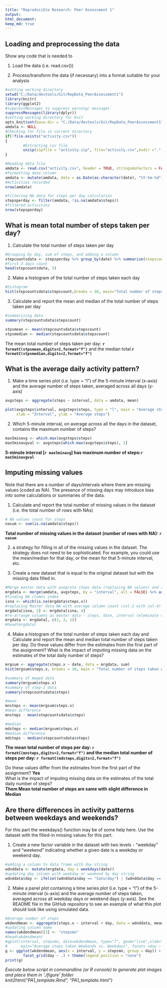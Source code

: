 ```yaml
---
title: "Reproducible Research: Peer Assessment 1"
output: 
html_document:
keep_md: true
---
```



## Loading and preprocessing the data  
Show any code that is needed to  

1.  Load the data (i.e. read.csv())  

2.  Process/transform the data (if necessary) into a format suitable for your analysis  


```r
#setting working directory
setwd("C:/Data/devtools/Git/RepData_PeerAssessment1")
library(knitr)
library(ggplot2)
#suppressMessages to suppress warning/ messages
suppressMessages(library(dplyr))
#setting working directory for knit
opts_knit$set(base.dir = "C:/Data/devtools/Git/RepData_PeerAssessment1")
amdata <- NULL
#Checking for file in current directory
if(!file.exists("activity.csv"))
{
        #Extracting csv file
        unzip(zipfile = "activity.zip", file="activity.csv",exdir =".", list = FALSE)
} 

#Reading data file
amdata <- read.csv("activity.csv", header = TRUE, stringsAsFactors = FALSE, colClasses = c("numeric","character","numeric"))
#formatting date column
amdata <- mutate(amdata, date = as.Date(as.character(date), "%Y-%m-%d"))
#Activities recorded
nrow(amdata)

#filtering NA data for steps per day calculation
stepsperday <- filter(amdata, !is.na(amdata$steps))
#filtered activities
nrow(stepsperday)
```   

## What is mean total number of steps taken per day?  

1.  Calculate the total number of steps taken per day  

```r

#Grouping by day, sum of steps, and adding a column
stepcountsdata <- stepsperday %>% group_by(date) %>% summarize(stepscount=sum(steps))
#first 3 days count
head(stepcountsdata, 3)
```


2.  Make a histogram of the total number of steps taken each day  

```r
#histogram
hist(stepcountsdata$stepscount,breaks = 10, main="Total number of steps taken per day", xlab = "Total number of steps per day", ylab="Freequency", xlim =c(0, 25000), ylim = c(0, 30))

```

3.  Calculate and report the mean and median of the total number of steps taken per day   

```r
#summarizing data
summary(stepcountsdata$stepscount)

stpsmean <- mean(stepcountsdata$stepscount)
stpsmedian <- median(stepcountsdata$stepscount)

```  

The mean total number of steps taken per day: **`r formatC(stpsmean,digits=2,format="f")`** and the median total:**`r formatC(stpsmedian,digits=2,format="f")`**

## What is the average daily activity pattern?  
1.  Make a time series plot (i.e. type = "l") of the 5-minute interval (x-axis) and the average number of steps taken, averaged across all days (y-axis)  


```r

avgsteps <- aggregate(steps ~ interval, data = amdata, mean)

plot(avgsteps$interval, avgsteps$steps, type = "l", main = "Average steps for 5 min interval", 
     xlab = "Interval", ylab = "Average steps")

```

2.  Which 5-minute interval, on average across all the days in the dataset, contains the maximum number of steps?  

``` r
max5minavg <- which.max(avgsteps$steps)
max5minavgval <- avgsteps[which.max(avgsteps$steps), 1]
```  

**5-minute interval [`r max5minavg`] has maximum number of steps:`r max5minavgval`**

## Imputing missing values  

Note that there are a number of days/intervals where there are missing values (coded as NA). The presence of missing days may introduce bias into some calculations or summaries of the data.  

1.  Calculate and report the total number of missing values in the dataset (i.e. the total number of rows with NAs)  


```r
# NA values count for steps
nasum <- sum(is.na(amdata$steps))
```  
**Total number of missing values in the dataset (number of rows with NA): `r nasum` ** 

2.   a strategy for filling in all of the missing values in the dataset. The strategy does not need to be sophisticated. For example, you could use the mean/median for that day, or the mean for that 5-minute interval, etc.  

3.  Create a new dataset that is equal to the original dataset but with the missing data filled in.  

```r
#Merge master data with avegrate steps data (replacing NA values) and sorting by date, interval
mrgdata <- merge(amdata, avgsteps, by = "interval", all = FALSE) %>% arrange(date, interval)
#finding NA clumns index
isna <- which(is.na(mrgdata$steps.x))
#replacing Master data NA with average column count (col-2 with col-4)
mrgdata[isna, 2] <- mrgdata[isna, 4]
#re-arrange columns as master data - steps, date, interval (eleminate col-4)
mrgdata <- mrgdata[, c(2, 3, 1)]
#head(mrgdata)
```  

4.  Make a histogram of the total number of steps taken each day and Calculate and report the mean and median total number of steps taken per day. Do these values differ from the estimates from the first part of the assignment? What is the impact of imputing missing data on the estimates of the total daily number of steps?  

```r

mrgsum <- aggregate(steps.x ~ date, data = mrgdata, sum)
hist(mrgsum$steps.x, breaks = 10, main = "Total number of steps taken each day", ylab=" Counts ", xlab = "Number of teps per day",xlim =c(0, 25000), ylim = c(0, 25))

#summary of meged data
summary(mrgsum$steps.x)
#summary of step-1 data
summary(stepcountsdata$steps)

#mean
mnsteps <- mean(mrgsum$steps.x)
#mean difference 
mnsteps - mean(stepcountsdata$steps)

#median
mdsteps <- median(mrgsum$steps.x)
#median difference
mdsteps - median(stepcountsdata$steps)
```  

**The mean total number of steps per day: `r formatC(mnsteps,digits=2,format="f")` and the median total number of steps per day: `r formatC(mdsteps,digits=2,format="f")` **  

Do these values differ from the estimates from the first part of the assignment? **Yes**  
What is the impact of imputing missing data on the estimates of the total daily number of steps?   
**Them Mean total number of steps are same with slight difference in Median **


## Are there differences in activity patterns between weekdays and weekends?  

For this part the weekdays() function may be of some help here. Use the dataset with the filled-in missing values for this part.  

1.  Create a new factor variable in the dataset with two levels - "weekday" and "weekend" indicating whether a given date is a weekday or weekend day.  


```r
#adding a column to data frame with day string
wdnddata <- mutate(mrgdata, day = weekdays(date))
#updating day column with weekday or weekend by day string
wdnddata$day <- ifelse((wdnddata$day == "Saturday") | (wdnddata$day == "Sunday"), "Weekend", "Weekday")
```  

2.  Make a panel plot containing a time series plot (i.e. type = "l") of the 5-minute interval (x-axis) and the average number of steps taken, averaged across all weekday days or weekend days (y-axis). See the README file in the GitHub repository to see an example of what this plot should look like using simulated data.  

``` r
#Average number of steps
wkdendmean <- aggregate(steps.x ~ interval + day, data = wdnddata, mean)
#updating column name
names(wkdendmean)[3] <- "stepsmn"
#head(wkdendmean)
#qplot(interval, stepsmn, data=wkdendmean, type="l", geom="line",xlab="Interval", ylab="Average number of steps)",
#      main="Average steps taken Weekends vs. Weekdays", facets =day ~ .)
g <- ggplot(wkdendmean, aes(x = interval, y = stepsmn, group = day)) + geom_line(aes(colour = day)) + ylab('Average number of steps') + ggtitle('Average number of steps taken Weekdays vs Weekends') + geom_line(aes(colour = day)) +
        facet_grid(day ~ .) + theme(legend.position = "none")
print(g)
```

*Execute below script in commandline (or R console) to generate plot images and place them in './figure' folder  
knit2html("PA1_template.Rmd", "PA1_template.html")*  


